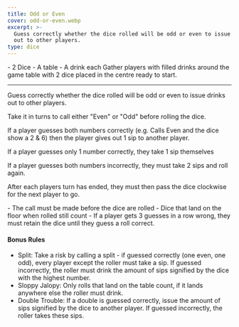 ```yaml
---
title: Odd or Even
cover: odd-or-even.webp
excerpt: >-
  Guess correctly whether the dice rolled will be odd or even to issue drinks
  out to other players.
type: dice
---
```


<GameHero
  cover="/images/odd-or-even.webp"
  alt="Odd or Even"
/>

<GameSection title="Equipment" icon="/images/liquor.webp">
-   2 Dice
-   A table
-   A drink each
</GameSection>

<GameSection title="Setup" icon="/images/settings.webp">
Gather players with filled drinks around the game table with 2 dice placed in the centre ready to start.

* * *
</GameSection>

<GameSection title="Aim of the Game" icon="/images/target.webp">
<p>Guess correctly whether the dice rolled will be odd or even to issue drinks out to other players.</p>
</GameSection>

<GameSection title="How to Play" icon="/images/question.webp">
Take it in turns to call either "Even" or "Odd" before rolling the dice.

If a player guesses both numbers correctly (e.g. Calls Even and the dice show a 2 & 6) then the player gives out 1 sip to another player.

If a player guesses only 1 number correctly, they take 1 sip themselves

If a player guesses both numbers incorrectly, they must take 2 sips and roll again.

After each players turn has ended, they must then pass the dice clockwise for the next player to go.
</GameSection>

<GameSection title="Rules" icon="/images/rules.webp">
-   The call must be made before the dice are rolled
-   Dice that land on the floor when rolled still count
-   If a player gets 3 guesses in a row wrong, they must retain the dice until they guess a roll correct.
</GameSection>

<GameSection title="Special Edition" icon="/images/special.webp">

<h4>Bonus Rules</h4>

-   Split: Take a risk by calling a split - if guessed correctly (one even, one odd), every player except the roller must take a sip. If guessed incorrectly, the roller must drink the amount of sips signified by the dice with the highest number.
-   Sloppy Jalopy: Only rolls that land on the table count, if it lands anywhere else the roller must drink.
-   Double Trouble: If a double is guessed correctly, issue the amount of sips signified by the dice to another player. If guessed incorrectly, the roller takes these sips.
</GameSection>

<ShareButtons title="Odd or Even" />

<FeedbackCard>
</FeedbackCard>
